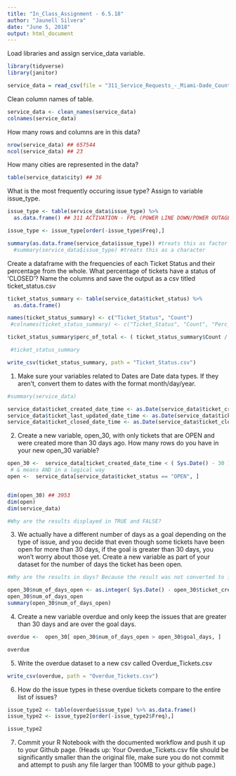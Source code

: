 ```yaml
---
title: "In_Class_Assignment - 6.5.18"
author: "Jaunell Silvera"
date: "June 5, 2018"
output: html_document
---
```



Load libraries and assign service_data variable.

```r

library(tidyverse)
library(janitor)

service_data = read_csv(file = "311_Service_Requests_-_Miami-Dade_County.csv")

```

Clean column names of table.

```r

service_data <- clean_names(service_data)
colnames(service_data)

```

How many rows and columns are in this data?

```r

nrow(service_data) ## 657544
ncol(service_data) ## 23

```

How many cities are represented in the data?

```r

table(service_data$city) ## 36

```

What is the most frequently occuring issue type? Assign to variable issue_type.

```r

issue_type <- table(service_data$issue_type) %>%
  as.data.frame() ## 311 ACTIVATION - FPL (POWER LINE DOWN/POWER OUTAGE)

issue_type <- issue_type[order(-issue_type$Freq),]

summary(as.data.frame(service_data$issue_type)) #treats this as factor
  #summary(service_data$issue_type) #treats this as a character

```

Create a dataframe with the frequencies of each Ticket Status and their percentage from the whole. What percentage of tickets have a status of ‘CLOSED’? Name the columns and save the output as a csv titled ticket_status.csv

```r

ticket_status_summary <- table(service_data$ticket_status) %>%
  as.data.frame()

names(ticket_status_summary) <- c("Ticket_Status", "Count")
 #colnames(ticket_status_summary) <- c("Ticket_Status", "Count", "Perc_of_Total") 

ticket_status_summary$perc_of_total <- ( ticket_status_summary$Count / sum(ticket_status_summary$Count) ) * 100

 #ticket_status_summary

write_csv(ticket_status_summary, path = "Ticket_Status.csv")

```

1. Make sure your variables related to Dates are Date data types. If they aren’t, convert them to dates with the format month/day/year.

```r

#summary(service_data)

service_data$ticket_created_date_time <- as.Date(service_data$ticket_created_date_time,"%m/%d/%Y")
service_data$ticket_last_updated_date_time <- as.Date(service_data$ticket_last_updated_date_time,"%m/%d/%Y")
service_data$ticket_closed_date_time <- as.Date(service_data$ticket_closed_date_time, "%m/%d/%Y")

```

2. Create a new variable, open_30, with only tickets that are OPEN and were created more than 30 days ago.
   How many rows do you have in your new open_30 variable?

```r

open_30 <-  service_data[ticket_created_date_time < ( Sys.Date() - 30 ) & service_data$ticket_status == "OPEN", ]
 # & means AND in a logical way
open <-  service_data[service_data$ticket_status == "OPEN", ]


dim(open_30) ## 3953
dim(open)
dim(service_data)

#Why are the results displayed in TRUE and FALSE?

```

3. We actually have a different number of days as a goal depending on the type of issue, and you decide that even though some tickets have been open for more than 30 days, if the goal is greater than 30 days, you won’t worry about those yet. Create a new variable as part of your dataset for the number of days the ticket has been open.

```r

#Why are the results in days? Because the result was not converted to integer.

open_30$num_of_days_open <- as.integer( Sys.Date() - open_30$ticket_created_date_time )
open_30$num_of_days_open
summary(open_30$num_of_days_open)

```

4. Create a new variable overdue and only keep the issues that are greater than 30 days and are over the goal days.

```r

overdue <-  open_30[ open_30$num_of_days_open > open_30$goal_days, ]

overdue

```

5. Write the overdue dataset to a new csv called Overdue_Tickets.csv

```r

write_csv(overdue, path = "Overdue_Tickets.csv")

```

6. How do the issue types in these overdue tickets compare to the entire list of issues?

```r

issue_type2 <- table(overdue$issue_type) %>% as.data.frame()
issue_type2 <- issue_type2[order(-issue_type2$Freq),]

issue_type2

```

7. Commit your R Notebook with the documented workflow and push it up to your Github page. (Heads up: Your Overdue_Tickets.csv file should be significantly smaller than the original file, make sure you do not commit and attempt to push any file larger than 100MB to your github page.)

